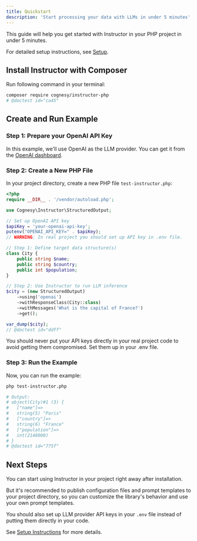 ```yaml
---
title: Quickstart
description: 'Start processing your data with LLMs in under 5 minutes'
---
```


This guide will help you get started with Instructor in your PHP project in under 5 minutes.

For detailed setup instructions, see [Setup](setup).


## Install Instructor with Composer

Run following command in your terminal:

```bash
composer require cognesy/instructor-php
# @doctest id="ca45"
```


## Create and Run Example

### Step 1: Prepare your OpenAI API Key

In this example, we'll use OpenAI as the LLM provider. You can get it from the [OpenAI dashboard](https://platform.openai.com/).

### Step 2: Create a New PHP File

In your project directory, create a new PHP file `test-instructor.php`:

```php
<?php
require __DIR__ . '/vendor/autoload.php';

use Cognesy\Instructor\StructuredOutput;

// Set up OpenAI API key
$apiKey = 'your-openai-api-key';
putenv("OPENAI_API_KEY=" . $apiKey);
// WARNING: In real project you should set up API key in .env file.

// Step 1: Define target data structure(s)
class City {
    public string $name;
    public string $country;
    public int $population;
}

// Step 2: Use Instructor to run LLM inference
$city = (new StructuredOutput)
    ->using('openai')
    ->withResponseClass(City::class)
    ->withMessages('What is the capital of France?')
    ->get();

var_dump($city);
// @doctest id="ddff"
```

<Warning>
You should never put your API keys directly in your real project code to avoid getting them compromised. Set them up in your .env file.
</Warning>

### Step 3: Run the Example

Now, you can run the example:

```bash
php test-instructor.php

# Output:
# object(City)#1 (3) {
#   ["name"]=>
#   string(5) "Paris"
#   ["country"]=>
#   string(6) "France"
#   ["population"]=>
#   int(2148000)
# }
# @doctest id="775f"
```


## Next Steps

You can start using Instructor in your project right away after installation.

But it's recommended to publish configuration files and prompt templates to your project directory, so you can
customize the library's behavior and use your own prompt templates.

You should also set up LLM provider API keys in your `.env` file instead of putting them directly in your code.

See [Setup Instructions](setup) for more details.
